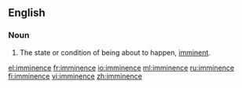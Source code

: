 ==English==
{{wikipedia}}

===Noun===
{{en-noun|-}}

# The state or condition of being about to happen, [[imminent]].

[[el:imminence]]
[[fr:imminence]]
[[io:imminence]]
[[ml:imminence]]
[[ru:imminence]]
[[fi:imminence]]
[[vi:imminence]]
[[zh:imminence]]